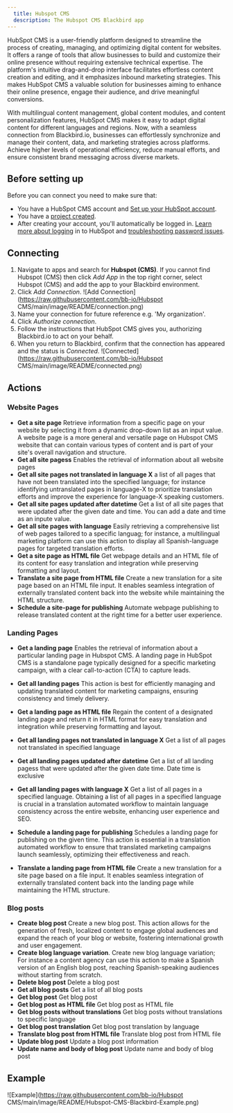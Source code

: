 ```yaml
---
  title: Hubspot CMS
  description: The Hubspot CMS Blackbird app
---
```


<LinkCard title="View on Github" target="_blank" href="https://github.com/bb-io/Hubspot" icon="github" />


HubSpot CMS is a user-friendly platform designed to streamline the process of creating, managing, and optimizing digital content for websites. It offers a range of tools that allow businesses to build and customize their online presence without requiring extensive technical expertise. The platform's intuitive drag-and-drop interface facilitates effortless content creation and editing, and it emphasizes inbound marketing strategies. This makes HubSpot CMS a valuable solution for businesses aiming to enhance their online presence, engage their audience, and drive meaningful conversions.

With multilingual content management, global content modules, and content personalization features, HubSpot CMS makes it easy to adapt digital content for different languages and regions. Now, with a seamless connection from Blackbird.io, businesses can effortlessly synchronize and manage their content, data, and marketing strategies across platforms. Achieve higher levels of operational efficiency, reduce manual efforts, and ensure consistent brand messaging across diverse markets.

## Before setting up

Before you can connect you need to make sure that:

- You have a HubSpot CMS account and [Set up your HubSpot account](https://knowledge.hubspot.com/get-started/set-up-your-account).
- You have a [project created](https://app.hubspot.com/academy/43682681/lessons/1054824/5082).
- After creating your account, you'll automatically be logged in. [Learn more about logging](https://knowledge.hubspot.com/account/why-can-t-i-log-into-hubspot) in to HubSpot and [troubleshooting password issues](https://knowledge.hubspot.com/account/reset-user-passwords).

## Connecting

1. Navigate to apps and search for **Hubspot (CMS)**. If you cannot find Hubspot (CMS) then click _Add App_ in the top right corner, select Hubspot (CMS) and add the app to your Blackbird environment.
2. Click _Add Connection_.
   ![Add Connection](https://raw.githubusercontent.com/bb-io/Hubspot CMS/main/image/README/connection.png)
3. Name your connection for future reference e.g. 'My organization'.
4. Click _Authorize connection_.
5. Follow the instructions that HubSpot CMS gives you, authorizing Blackbird.io to act on your behalf.
6. When you return to Blackbird, confirm that the connection has appeared and the status is _Connected_.
   ![Connected](https://raw.githubusercontent.com/bb-io/Hubspot CMS/main/image/README/connected.png)

## Actions

### Website Pages

- **Get a site page** Retrieve information from a specific page on your website by selecting it from a dynamic drop-down list as an input value. A website page is a more general and versatile page on Hubspot CMS website that can contain various types of content and is part of your site's overall navigation and structure.
- **Get all site pagess** Enables the retrieval of information about all website pages
- **Get all site pages not translated in language X** a list of all pages that have not been translated into the specified language; for instance identifying untranslated pages in language-X to prioritize translation efforts and improve the experience for language-X speaking customers.
- **Get all site pages updated after datetime** Get a list of all site pages that were updated after the given date and time. You can add a date and time as an inpute value.
- **Get all site pages with language** Easily retrieving a comprehensive list of web pages tailored to a specific languag; for instance, a multilingual marketing platform can use this action to display all Spanish-language pages for targeted translation efforts.
- **Get a site page as HTML file** Get webpage details and an HTML file of its content for easy translation and integration while preserving formatting and layout.
- **Translate a site page from HTML file** Create a new translation for a site page based on an HTML file input. It enables seamless integration of externally translated content back into the website while maintaining the HTML structure.
- **Schedule a site-page for publishing** Automate webpage publishing to release translated content at the right time for a better user experience.

### Landing Pages

- **Get a landing page** Enables the retrieval of information about a particular landing page in Hubspot CMS. A landing page in HubSpot CMS is a standalone page typically designed for a specific marketing campaign, with a clear call-to-action (CTA) to capture leads.

- **Get all landing pages** This action is best for efficiently managing and updating translated content for marketing campaigns, ensuring consistency and timely delivery.
- **Get a landing page as HTML file** Regain the content of a designated landing page and return it in HTML format for easy translation and integration while preserving formatting and layout.
- **Get all landing pages not translated in language X** Get a list of all pages not translated in specified language
- **Get all landing pages updated after datetime** Get a list of all landing pagess that were updated after the given date time. Date time is exclusive
- **Get all landing pages with language X** Get a list of all pages in a specified language. Obtaining a list of all pages in a specified language is crucial in a translation automated workflow to maintain language consistency across the entire website, enhancing user experience and SEO.
- **Schedule a landing page for publishing** Schedules a landing page for publishing on the given time. This action is essential in a translation automated workflow to ensure that translated marketing campaigns launch seamlessly, optimizing their effectiveness and reach.
- **Translate a landing page from HTML file** Create a new translation for a site page based on a file input. It enables seamless integration of externally translated content back into the landing page while maintaining the HTML structure.

### Blog posts

- **Create blog post** Create a new blog post. This action allows for the generation of fresh, localized content to engage global audiences and expand the reach of your blog or website, fostering international growth and user engagement.
- **Create blog language variation**. Create new blog language variation; For instance a content agency can use this action to make a Spanish version of an English blog post, reaching Spanish-speaking audiences without starting from scratch.
- **Delete blog post** Delete a blog post
- **Get all blog posts** Get a list of all blog posts
- **Get blog post** Get blog post
- **Get blog post as HTML file** Get blog post as HTML file
- **Get blog posts without translations** Get blog posts without translations to specific language
- **Get blog post translation** Get blog post translation by language
- **Translate blog post from HTML file** Translate blog post from HTML file
- **Update blog post** Update a blog post information
- **Update name and body of blog post** Update name and body of blog post

## Example

![Example](https://raw.githubusercontent.com/bb-io/Hubspot CMS/main/image/README/Hubspot-CMS-Blackbird-Example.png)

